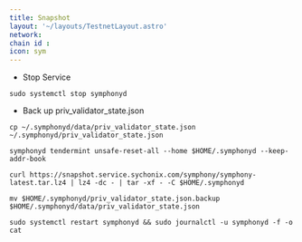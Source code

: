 ```yaml
---
title: Snapshot
layout: '~/layouts/TestnetLayout.astro'
network: 
chain id : 
icon: sym
---
```




- Stop Service
```
sudo systemctl stop symphonyd
```
- Back up priv_validator_state.json
```
cp ~/.symphonyd/data/priv_validator_state.json  ~/.symphonyd/priv_validator_state.json
```
```
symphonyd tendermint unsafe-reset-all --home $HOME/.symphonyd --keep-addr-book
```
```
curl https://snapshot.service.sychonix.com/symphony/symphony-latest.tar.lz4 | lz4 -dc - | tar -xf - -C $HOME/.symphonyd
```
```
mv $HOME/.symphonyd/priv_validator_state.json.backup $HOME/.symphonyd/data/priv_validator_state.json
```
```
sudo systemctl restart symphonyd && sudo journalctl -u symphonyd -f -o cat
```